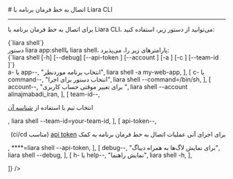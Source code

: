 

<Layout>
<Head>
<title>مستندات اتصال به خط فرمان برنامه با Liara CLI - لیارا</title>
<meta property="og:title" content="مستندات خدمات رایانش ابری لیارا" />
<meta property="og:description" content="مستندات مربوط به نحوه اتصال به خط فرمان برنامه در رابط کاربری خط فرمان لیارا"  />
<meta property="og:image" content="https://media.liara.ir/logos/liara-poster.jpg" />
</Head>
# اتصال به خط فرمان برنامه با Liara CLI
<hr className="mb-2" />

برای 
اتصال به خط فرمان برنامه با Liara CLI،
می‌توانید از دستور زیر، استفاده کنید: 

<div className="h-2" />
<div dir="ltr">
<Highlight className='bash'>
{`liara shell`}
</Highlight>
</div>
<div className="h-2" />
<Asciinema id="connect-to-liara-shell" />


<Section id="command-parameters" title="پارامترهای دستور" />
دستور <Important>liara app:shell</Important>یا <Important>liara shell</Important>، پارامترهای زیر را، می‌پذیرد:

<div className="h-2" />
<div dir="ltr">
<Highlight className='bash'>
{`liara shell [-h] [--debug] [--api-token <value>]  [--account <value>] [-a <value>] [-c <value>] [--team-id <value>]`}
</Highlight>
</div>

<Table headers={[
  "پارامتر",
  "توضیحات",
  "مثال",
]} data={[
  [
    <Important>a- یا app--</Important>,
    "انتخاب برنامه موردنظر",
    <Important>liara shell -a my-web-app</Important>,
  ],
  [
    <Important>c- یا command--</Important>,
    "انتخاب دستور برای اجرا",
    <Important>liara shell --command=/bin/sh</Important>,
  ],
  [
    <Important>account--</Important>,
    "برای تغییر موقتی حساب کاربری ",
    <Important>liara shell --account alinajmabadi_iran</Important>,
  ],
   [
    <Important>team-id--</Important>,
    <p>انتخاب تیم با استفاده از <a href="/references/api/about/#team-id" className="text-[#2196f3]">شناسه آن</a></p>,
    <Important>liara shell --team-id=your-team-id</Important>,
  ],
  [
    <Important>api-token--</Important>,
    <div dir="rtl">
    <p> برای اجرای آنی عملیات اتصال به خط فرمان برنامه به کمک <a href="/references/api/about" className="text-[#2196f3] ">api token</a> (مناسب ci/cd)</p>
    </div>,
    <Important>****=liara shell --api-token</Important>,
  ],
  [
    <Important>debug--</Important>,
    "برای نمایش لاگ‌ها به همراه دیباگ",
    <Important>liara shell --debug</Important>,
  ],
  [
    <Important>h- یا help--</Important>,
    "نمایش راهنما",
    <Important>liara shell -h</Important>,
  ],
  
]} />
<div className="h-3" />

</Layout>